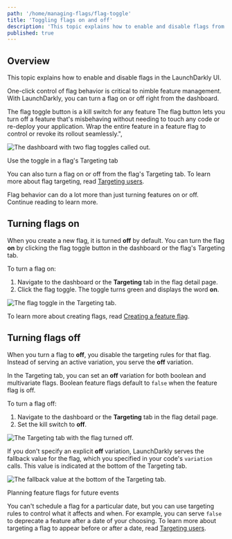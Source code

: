 ```yaml
---
path: '/home/managing-flags/flag-toggle'
title: 'Toggling flags on and off'
description: 'This topic explains how to enable and disable flags from the LaunchDarkly dashboard.'
published: true
---
```


## Overview

This topic explains how to enable and disable flags in the LaunchDarkly UI.

One-click control of flag behavior is critical to nimble feature management. With LaunchDarkly, you can turn a flag on or off right from the dashboard.

<Callout intent="info">
  <CalloutTitle>The flag toggle button is a kill switch for any feature</CalloutTitle>
  <CalloutDescription>
    The flag button lets you turn off a feature that's misbehaving without needing to touch any code or re-deploy your
    application. Wrap the entire feature in a feature flag to control or revoke its rollout seamlessly.",
  </CalloutDescription>
</Callout>

![The dashboard with two flag toggles called out.](../../images/flag-toggle.png)

<Callout intent="info">
  <CalloutTitle>Use the toggle in a flag's Targeting tab</CalloutTitle>
  <CalloutDescription>

You can also turn a flag on or off from the flag's Targeting tab. To learn more about flag targeting, read
[Targeting users](/home/managing-flags/targeting-users).

  </CalloutDescription>
</Callout>

Flag behavior can do a lot more than just turning features on or off. Continue reading to learn more.

## Turning flags on

When you create a new flag, it is turned **off** by default. You can turn the flag **on** by clicking the flag toggle button in the dashboard or the flag's Targeting tab.

To turn a flag on:

1. Navigate to the dashboard or the **Targeting** tab in the flag detail page.
2. Click the flag toggle. The toggle turns green and displays the word **on**.

![The flag toggle in the Targeting tab.](../../images/flag-targeting-toggle.png)

To learn more about creating flags, read [Creating a feature flag](/home/getting-started/feature-flags).

## Turning flags off

When you turn a flag to **off**, you disable the targeting rules for that flag. Instead of serving an active variation, you serve the **off** variation.

In the Targeting tab, you can set an **off** variation for both boolean and multivariate flags. Boolean feature flags default to `false` when the feature flag is off.

To turn a flag off:

1. Navigate to the dashboard or the **Targeting** tab in the flag detail page.
2. Set the kill switch to **off**.

![The Targeting tab with the flag turned off.](../../images/flag-targeting-toggle-off.png)

If you don't specify an explicit **off** variation, LaunchDarkly serves the fallback value for the flag, which you specified in your code's `variation` calls. This value is indicated at the bottom of the Targeting tab.

![The fallback value at the bottom of the Targeting tab.](../../images/flag-default-value.png)

<Callout intent="info">
  <CalloutTitle>Planning feature flags for future events</CalloutTitle>
  <CalloutDescription>

You can't schedule a flag for a particular date, but you can use targeting rules to control what it affects and
when. For example, you can serve `false` to deprecate a feature after a date of your choosing. To learn more
about targeting a flag to appear before or after a date, read [Targeting users](/home/managing-flags/targeting-users).

  </CalloutDescription>
</Callout>
